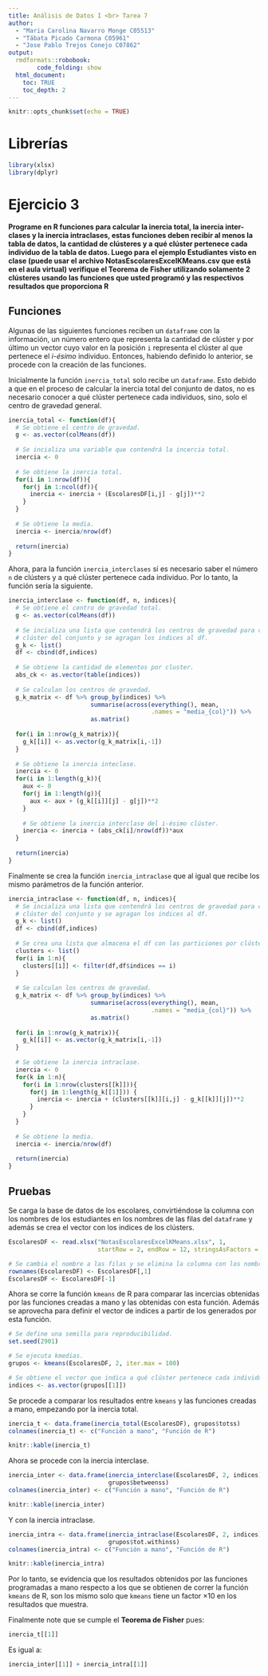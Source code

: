 ```yaml
---
title: Análisis de Datos I <br> Tarea 7
author:
  - "Maria Carolina Navarro Monge C05513"
  - "Tábata Picado Carmona C05961"
  - "Jose Pablo Trejos Conejo C07862"
output:
  rmdformats::robobook:
        code_folding: show
  html_document:
    toc: TRUE
    toc_depth: 2
---
```


```r
knitr::opts_chunk$set(echo = TRUE)
```
# Librerías
```r
library(xlsx)
library(dplyr)
```

# Ejercicio 3
**Programe en R funciones para calcular la inercia total, la inercia inter-clases y la inercia intraclases, estas funciones deben recibir al menos la tabla de datos, la cantidad de clústeres y a qué clúster pertenece cada individuo de la tabla de datos. Luego para el ejemplo Estudiantes visto en clase (puede usar el archivo NotasEscolaresExcelKMeans.csv que está en el aula virtual) verifique el Teorema de Fisher utilizando solamente 2 clústeres usando las funciones que usted programó y las respectivos resultados que proporciona R**

## Funciones

Algunas de las siguientes funciones reciben un `dataframe` con la información, un número entero que representa la cantidad de clúster y por último un vector cuyo valor en la posición `i` representa el clúster al que pertenece el *i-ésimo* individuo. Entonces, habiendo definido lo anterior, se procede con la creación de las funciones.

Inicialmente la función `inercia_total` solo recibe un `dataframe`. Esto debido a que en el proceso de calcular la inercia total del conjunto de datos, no es necesario conocer a qué clúster pertenece cada individuos, sino, solo el centro de gravedad general.
```r
inercia_total <- function(df){
  # Se obtiene el centro de gravedad.
  g <- as.vector(colMeans(df))
  
  # Se incializa una variable que contendrá la incercia total.
  inercia <- 0
  
  # Se obtiene la inercia total.
  for(i in 1:nrow(df)){
    for(j in 1:ncol(df)){
      inercia <- inercia + (EscolaresDF[i,j] - g[j])**2
    }
  }
  
  # Se obtiene la media.
  inercia <- inercia/nrow(df)
  
  return(inercia)
}
```

Ahora, para la función `inercia_interclases` sí es necesario saber el número `n` de clústers y a qué clúster pertenece cada individuo. Por lo tanto, la función sería la siguiente.
```r
inercia_interclase <- function(df, n, indices){
  # Se obtiene el centro de gravedad total.
  g <- as.vector(colMeans(df))
  
  # Se incializa una lista que contendrá los centros de gravedad para cada 
  # clúster del conjunto y se agragan los indices al df.
  g_k <- list()
  df <- cbind(df,indices)
  
  # Se obtiene la cantidad de elementos por cluster.
  abs_ck <- as.vector(table(indices))
  
  # Se calculan los centros de gravedad.
  g_k_matrix <- df %>% group_by(indices) %>%
                       summarise(across(everything(), mean, 
                                        .names = "media_{col}")) %>%
                       as.matrix()
  
  for(i in 1:nrow(g_k_matrix)){
    g_k[[i]] <- as.vector(g_k_matrix[i,-1])
  }
  
  # Se obtiene la inercia inteclase.
  inercia <- 0
  for(i in 1:length(g_k)){
    aux <- 0
    for(j in 1:length(g)){
      aux <- aux + (g_k[[i]][j] - g[j])**2
    }
    
    # Se obtiene la inercia interclase del i-ésimo clúster.
    inercia <- inercia + (abs_ck[i]/nrow(df))*aux
  }
  
  return(inercia)
}
```

Finalmente se crea la función `inercia_intraclase` que al igual que recibe los mismo parámetros de la función anterior.
```r
inercia_intraclase <- function(df, n, indices){
  # Se incializa una lista que contendrá los centros de gravedad para cada 
  # clúster del conjunto y se agragan los indices al df.
  g_k <- list()
  df <- cbind(df,indices)
  
  # Se crea una lista que almacena el df con las particiones por clúster.
  clusters <- list()
  for(i in 1:n){
    clusters[[i]] <- filter(df,df$indices == i)
  }
  
  # Se calculan los centros de gravedad.
  g_k_matrix <- df %>% group_by(indices) %>%
                       summarise(across(everything(), mean, 
                                        .names = "media_{col}")) %>%
                       as.matrix()
  
  for(i in 1:nrow(g_k_matrix)){
    g_k[[i]] <- as.vector(g_k_matrix[i,-1])
  }
  
  # Se obtiene la inercia intraclase.
  inercia <- 0
  for(k in 1:n){
    for(i in 1:nrow(clusters[[k]])){
      for(j in 1:length(g_k[[1]])) {
        inercia <- inercia + (clusters[[k]][i,j] - g_k[[k]][j])**2
      }
    }
  }
  
  # Se obtiene la media.
  inercia <- inercia/nrow(df)
  
  return(inercia)
}
```

## Pruebas

Se carga la base de datos de los escolares, convirtiéndose la columna con los nombres de los estudiantes en los nombres de las filas del `dataframe` y  además se crea el vector con los indices de los clústers.
```r
EscolaresDF <- read.xlsx("NotasEscolaresExcelKMeans.xlsx", 1, 
                         startRow = 2, endRow = 12, stringsAsFactors = T)

# Se cambia el nombre a las filas y se elimina la columna con los nombres.
rownames(EscolaresDF) <- EscolaresDF[,1]
EscolaresDF <- EscolaresDF[-1]
```

Ahora se corre la función `kmeans` de R para comparar las incercias obtenidas por las funciones creadas a mano y las obtenidas con esta función. Además se aprovecha para definir el vector de indices a partir de los generados por esta función.
```r
# Se define una semilla para reproducibilidad.
set.seed(2901)

# Se ejecuta kmedias.
grupos <- kmeans(EscolaresDF, 2, iter.max = 100)

# Se obtiene el vector que indica a qué clúster pertenece cada individuo.
indices <- as.vector(grupos[[1]])
```

Se procede a comparar los resultados entre `kmeans` y las funciones creadas a mano, empezando por la inercia total.
```r
inercia_t <- data.frame(inercia_total(EscolaresDF), grupos$totss)
colnames(inercia_t) <- c("Función a mano", "Función de R")

knitr::kable(inercia_t)
```

Ahora se procede con la inercia interclase.
```r
inercia_inter <- data.frame(inercia_interclase(EscolaresDF, 2, indices), 
                            grupos$betweenss)
colnames(inercia_inter) <- c("Función a mano", "Función de R")

knitr::kable(inercia_inter)
```

Y con la inercia intraclase.
```r
inercia_intra <- data.frame(inercia_intraclase(EscolaresDF, 2, indices), 
                            grupos$tot.withinss)
colnames(inercia_intra) <- c("Función a mano", "Función de R")

knitr::kable(inercia_intra)
```

Por lo tanto, se evidencia que los resultados obtenidos por las funciones programadas a mano respecto a los que se obtienen de correr la función `kmeans` de R, son los mismo solo que `kmeans` tiene un factor $\times10$ en los resultados que muestra.

Finalmente note que se cumple el **Teorema de Fisher** pues:
```r
inercia_t[[1]]
```

Es igual a:
```r
inercia_inter[[1]] + inercia_intra[[1]]
```

